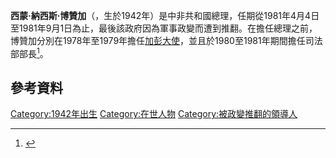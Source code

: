 {{Infobox politician
| name = 西蒙·納西斯·博贊加
| birth_date = {{birth year and age|1942}}
| office = [[Prime_Minister_of_the_Central_African_Republic|Prime Minister of the Central African Republic]]
| term_start = 4 April 1981
| term_end = 1 September 1981
| predecessor = [[Jean-Pierre_Lebouder|Jean-Pierre Lebouder]]
| successor = Post abolished
}}

'''西蒙·納西斯·博贊加'''（{{Lang-en|'''Simon Narcisse Bozanga'''}}，生於1942年）是中非共和國總理，任期從1981年4月4日至1981年9月1日為止，最後該政府因為軍事政變而遭到推翻。在擔任總理之前，博贊加分別在1978年至1979年擔任[[加彭|加彭]][[大使|大使]]，並且於1980至1981年期間擔任司法部部長<ref>{{cite book|title= The International Who's Who|first = Robert| last = Elster | publisher = Routledge | year = 2006 | isbn = 1-85743-307-6 | page = 243}}</ref>。

== 參考資料 ==
{{Reflist}}

[[Category:1942年出生|Category:1942年出生]]
[[Category:在世人物|Category:在世人物]]
[[Category:被政變推翻的領導人|Category:被政變推翻的領導人]]